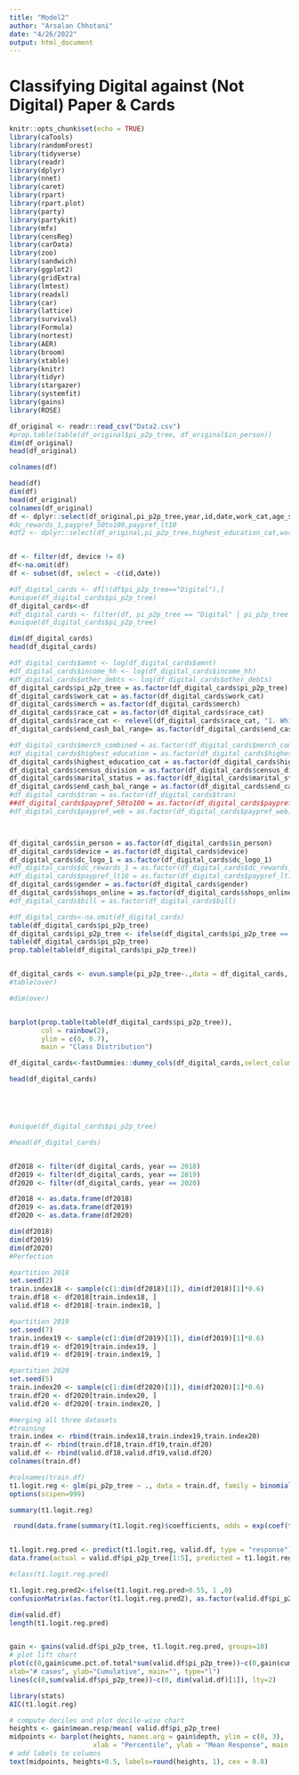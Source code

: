 ---
title: "Model2"
author: "Arsalan Chhotani"
date: "4/26/2022"
output: html_document
---
# Classifying Digital against (Not Digital) Paper & Cards

```{r setup, include=TRUE}
knitr::opts_chunk$set(echo = TRUE)
library(caTools)
library(randomForest)
library(tidyverse)
library(readr)
library(dplyr)
library(nnet)
library(caret)
library(rpart)
library(rpart.plot)
library(party)
library(partykit)
library(mfx)
library(censReg)
library(carData)
library(zoo)
library(sandwich)
library(ggplot2)
library(gridExtra)
library(lmtest)
library(readxl)
library(car)
library(lattice)
library(survival)
library(Formula)
library(nortest)
library(AER)
library(broom)
library(xtable)
library(knitr)
library(tidyr)
library(stargazer)
library(systemfit)
library(gains)
library(ROSE)
```

```{r}
df_original <- readr::read_csv("Data2.csv")
#prop.table(table(df_original$pi_p2p_tree, df_original$in_person))
dim(df_original)
head(df_original)

colnames(df)

head(df)
dim(df)
head(df_original)
colnames(df_original)
df <- dplyr::select(df_original,pi_p2p_tree,year,id,date,work_cat,age_sq,amnt,in_person,race_cat,merch,census_division,highest_education_cat,gender,marital_status,other_assets,device,end_cash_bal_range,dc_logo_1,e_exp_cover,shops_online,hh_size,income_hh)
#dc_rewards_1,paypref_50to100,paypref_lt10
#df2 <- dplyr::select(df_original,pi_p2p_tree,highest_education_cat,work_cat,race_cat,merch_combined,marital_status_cat,pi_cat,end_cash_bal_range,age_sq,gender_cat,age_gen,age_cat,census_division_cat,age,amnt,amnt_orig,bill,cc_chip_1,cc_rewards_1,cc_type_1,census_division,checker,chk_bal,chk_bal_time,date,dc_logo_1,dc_num,dc_rewards_1,denom_1_end,denom_1_stored,denom_10_end,denom_10_stored,denom_100_end,denom_100_stored,denom_2_end,denom_2_stored,denom_20_end,denom_20_stored,denom_5_end,denom_5_stored,denom_50_end,denom_50_stored,device,diary_day,`diary_day-1`,discount,dow_weight,e_exp_cc,e_exp_chk,e_exp_chk_saved,e_exp_cover,e_exp_csh,e_exp_csh_saved,e_exp_fam,e_exp_heloc,e_exp_od,e_exp_pawn,e_exp_payday,e_exp_prepaid,e_exp_prepaid_saved,e_exp_sav,e_exp_sav_saved,e_exp_tot_saved,end_cash_bal,gender,hh_size,highest_education,hispaniclatino,home_debt,id,home_value,homeowner,in_person,inc_alimony,inc_child,inc_gov,inc_intdiv,inc_rent,inc_retempl,inc_retsav,inc_self,inc_ss,inc_wage,inc_wage_freq,income,income_hh,interest_level,last_income_date,login_date,marital_status,merch,merch_orig,module,next_income_date,other_assets,other_debts,payee,payment,paypref_100plus,paypref_10to25,paypref_25to50,paypref_50to100,paypref_b1,paypref_b1_why,paypref_b2,paypref_b2_why,paypref_lt10,paypref_nb1,paypref_nb1_why,paypref_nb2,paypref_nb2_why,paypref_web,paypref_web_why,pi,pi_orig,scpc_date,shops_online,time,tran,traveled,work_occupation,year)


df <- filter(df, device != 8)
df<-na.omit(df)
df <- subset(df, select = -c(id,date))

#df_digital_cards <- df[!(df$pi_p2p_tree=="Digital"),]
#unique(df_digital_cards$pi_p2p_tree)
df_digital_cards<-df
#df_digital_cards <- filter(df, pi_p2p_tree == "Digital" | pi_p2p_tree == "Cards")
#unique(df_digital_cards$pi_p2p_tree)

dim(df_digital_cards)
head(df_digital_cards)

#df_digital_cards$amnt <- log(df_digital_cards$amnt)
#df_digital_cards$income_hh <- log(df_digital_cards$income_hh)
#df_digital_cards$other_debts <- log(df_digital_cards$other_debts)
df_digital_cards$pi_p2p_tree = as.factor(df_digital_cards$pi_p2p_tree)
df_digital_cards$work_cat = as.factor(df_digital_cards$work_cat)
df_digital_cards$merch = as.factor(df_digital_cards$merch)
df_digital_cards$race_cat = as.factor(df_digital_cards$race_cat)
df_digital_cards$race_cat <- relevel(df_digital_cards$race_cat, "1. White")
df_digital_cards$end_cash_bal_range= as.factor(df_digital_cards$end_cash_bal_range)

#df_digital_cards$merch_combined = as.factor(df_digital_cards$merch_combined)
#df_digital_cards$highest_education = as.factor(df_digital_cards$highest_education)
df_digital_cards$highest_education_cat = as.factor(df_digital_cards$highest_education_cat)
df_digital_cards$census_division = as.factor(df_digital_cards$census_division)
df_digital_cards$marital_status = as.factor(df_digital_cards$marital_status)
df_digital_cards$end_cash_bal_range = as.factor(df_digital_cards$end_cash_bal_range)
#df_digital_cards$tran = as.factor(df_digital_cards$tran)
##df_digital_cards$paypref_50to100 = as.factor(df_digital_cards$paypref_50to100)
#df_digital_cards$paypref_web = as.factor(df_digital_cards$paypref_web)



df_digital_cards$in_person = as.factor(df_digital_cards$in_person)
df_digital_cards$device = as.factor(df_digital_cards$device)
df_digital_cards$dc_logo_1 = as.factor(df_digital_cards$dc_logo_1)
#df_digital_cards$dc_rewards_1 = as.factor(df_digital_cards$dc_rewards_1)
#df_digital_cards$paypref_lt10 = as.factor(df_digital_cards$paypref_lt10)
df_digital_cards$gender = as.factor(df_digital_cards$gender)
df_digital_cards$shops_online = as.factor(df_digital_cards$shops_online)
#df_digital_cards$bill = as.factor(df_digital_cards$bill)
```

```{r}

#df_digital_cards<-na.omit(df_digital_cards)
table(df_digital_cards$pi_p2p_tree)
df_digital_cards$pi_p2p_tree <- ifelse(df_digital_cards$pi_p2p_tree == "Digital", 1 ,0)
table(df_digital_cards$pi_p2p_tree)
prop.table(table(df_digital_cards$pi_p2p_tree))


df_digital_cards <- ovun.sample(pi_p2p_tree~.,data = df_digital_cards, method = "both", p = 0.5)$data
#table(over)

#dim(over)


barplot(prop.table(table(df_digital_cards$pi_p2p_tree)),
        col = rainbow(2),
        ylim = c(0, 0.7),
        main = "Class Distribution")

```

```{r}
df_digital_cards<-fastDummies::dummy_cols(df_digital_cards,select_columns=c("work_cat","census_division","marital_status_cat","end_cash_bal_range","merch","race_cat","highest_education_cat","tran","paypref_50to100","paypref_web","device"),remove_selected_columns = T, remove_first_dummy = T)

head(df_digital_cards)





#unique(df_digital_cards$pi_p2p_tree)

#head(df_digital_cards)


df2018 <- filter(df_digital_cards, year == 2018)
df2019 <- filter(df_digital_cards, year == 2019)
df2020 <- filter(df_digital_cards, year == 2020)

df2018 <- as.data.frame(df2018)
df2019 <- as.data.frame(df2019)
df2020 <- as.data.frame(df2020)

dim(df2018)
dim(df2019)
dim(df2020)
#Perfection

#partition 2018
set.seed(2)
train.index18 <- sample(c(1:dim(df2018)[1]), dim(df2018)[1]*0.6)
train.df18 <- df2018[train.index18, ]
valid.df18 <- df2018[-train.index18, ]

#partition 2019
set.seed(7)
train.index19 <- sample(c(1:dim(df2019)[1]), dim(df2019)[1]*0.6)
train.df19 <- df2019[train.index19, ]
valid.df19 <- df2019[-train.index19, ]

#partition 2020
set.seed(5)
train.index20 <- sample(c(1:dim(df2020)[1]), dim(df2020)[1]*0.6)
train.df20 <- df2020[train.index20, ]
valid.df20 <- df2020[-train.index20, ]

#merging all three datasets
#training
train.index <- rbind(train.index18,train.index19,train.index20)
train.df <- rbind(train.df18,train.df19,train.df20)
valid.df <- rbind(valid.df18,valid.df19,valid.df20)
colnames(train.df)
```


```{r}
#colnames(train.df)
t1.logit.reg <- glm(pi_p2p_tree ~ ., data = train.df, family = binomial (link = "logit"))
options(scipen=999)
```

```{r}
summary(t1.logit.reg)
```

```{r}
 round(data.frame(summary(t1.logit.reg)$coefficients, odds = exp(coef(t1.logit.reg))),5)



```

```{r}
t1.logit.reg.pred <- predict(t1.logit.reg, valid.df, type = "response")
data.frame(actual = valid.df$pi_p2p_tree[1:5], predicted = t1.logit.reg.pred[1:5])

#class(t1.logit.reg.pred)

t1.logit.reg.pred2<-ifelse(t1.logit.reg.pred>0.55, 1 ,0)
confusionMatrix(as.factor(t1.logit.reg.pred2), as.factor(valid.df$pi_p2p_tree),positive='1')
```

```{r}
dim(valid.df)
length(t1.logit.reg.pred)


gain <- gains(valid.df$pi_p2p_tree, t1.logit.reg.pred, groups=10)
# plot lift chart
plot(c(0,gain$cume.pct.of.total*sum(valid.df$pi_p2p_tree))~c(0,gain$cume.obs),
xlab="# cases", ylab="Cumulative", main="", type="l")
lines(c(0,sum(valid.df$pi_p2p_tree))~c(0, dim(valid.df)[1]), lty=2)
```

```{r}
library(stats)
AIC(t1.logit.reg)


```

```{r}
# compute deciles and plot decile-wise chart
heights <- gain$mean.resp/mean( valid.df$pi_p2p_tree)
midpoints <- barplot(heights, names.arg = gain$depth, ylim = c(0, 3),
                     xlab = "Percentile", ylab = "Mean Response", main = "Decile-wise lift chart")
# add labels to columns
text(midpoints, heights+0.5, labels=round(heights, 1), cex = 0.8)
```

